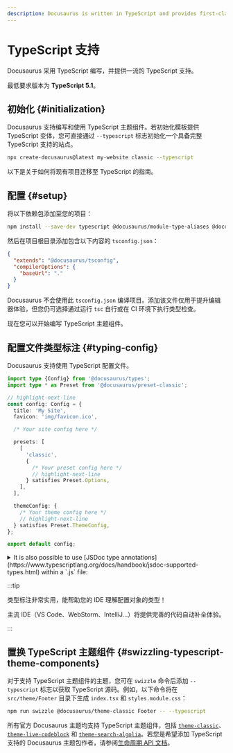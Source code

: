 ```yaml
---
description: Docusaurus is written in TypeScript and provides first-class TypeScript support.
---
```


# TypeScript 支持

Docusaurus 采用 TypeScript 编写，并提供一流的 TypeScript 支持。

最低要求版本为 **TypeScript 5.1**。

## 初始化 {#initialization}

Docusaurus 支持编写和使用 TypeScript 主题组件。若初始化模板提供 TypeScript 变体，您可直接通过 `--typescript` 标志初始化一个具备完整 TypeScript 支持的站点。

```bash
npx create-docusaurus@latest my-website classic --typescript
```

以下是关于如何将现有项目迁移至 TypeScript 的指南。

## 配置 {#setup}

将以下依赖包添加至您的项目：

```bash npm2yarn
npm install --save-dev typescript @docusaurus/module-type-aliases @docusaurus/tsconfig @docusaurus/types
```

然后在项目根目录添加包含以下内容的 `tsconfig.json`：

```json title="tsconfig.json"
{
  "extends": "@docusaurus/tsconfig",
  "compilerOptions": {
    "baseUrl": "."
  }
}
```

Docusaurus 不会使用此 `tsconfig.json` 编译项目。添加该文件仅用于提升编辑器体验，但您仍可选择通过运行 `tsc` 自行或在 CI 环境下执行类型检查。

现在您可以开始编写 TypeScript 主题组件。

## 配置文件类型标注 {#typing-config}

Docusaurus 支持使用 TypeScript 配置文件。

```ts title="docusaurus.config.ts"
import type {Config} from '@docusaurus/types';
import type * as Preset from '@docusaurus/preset-classic';

// highlight-next-line
const config: Config = {
  title: 'My Site',
  favicon: 'img/favicon.ico',

  /* Your site config here */

  presets: [
    [
      'classic',
      {
        /* Your preset config here */
        // highlight-next-line
      } satisfies Preset.Options,
    ],
  ],

  themeConfig: {
    /* Your theme config here */
    // highlight-next-line
  } satisfies Preset.ThemeConfig,
};

export default config;
```

<details>
  <summary>It is also possible to use [JSDoc type annotations](https://www.typescriptlang.org/docs/handbook/jsdoc-supported-types.html) within a `.js` file:</summary>

By default, the Docusaurus TypeScript config does not type-check JavaScript files.

The `// @ts-check` comment ensures the config file is properly type-checked when running `npx tsc`.

```js title="docusaurus.config.js"
// highlight-next-line
// @ts-check

// highlight-next-line
/** @type {import('@docusaurus/types').Config} */
const config = {
  tagline: 'Dinosaurs are cool',
  favicon: 'img/favicon.ico',

  /* Your site config here */

  presets: [
    [
      '@docusaurus/preset-classic',
      // highlight-next-line
      /** @type {import('@docusaurus/preset-classic').Options} */
      (
        {
          /* Your preset config here */
        }
      ),
    ],
  ],
  themeConfig:
    // highlight-next-line
    /** @type {import('@docusaurus/preset-classic').ThemeConfig} */
    (
      {
        /* Your theme config here */
      }
    ),
};

export default config;
```

</details>

:::tip

类型标注非常实用，能帮助您的 IDE 理解配置对象的类型！

主流 IDE（VS Code、WebStorm、IntelliJ...）将提供完善的代码自动补全体验。

:::

## 置换 TypeScript 主题组件 {#swizzling-typescript-theme-components}

对于支持 TypeScript 主题组件的主题，您可在 `swizzle` 命令后添加 `--typescript` 标志以获取 TypeScript 源码。例如，以下命令将在 `src/theme/Footer` 目录下生成 `index.tsx` 和 `styles.module.css`：

```bash npm2yarn
npm run swizzle @docusaurus/theme-classic Footer -- --typescript
```

所有官方 Docusaurus 主题均支持 TypeScript 主题组件，包括 [`theme-classic`](./api/themes/theme-classic.mdx)、[`theme-live-codeblock`](./api/themes/theme-live-codeblock.mdx) 和 [`theme-search-algolia`](./api/themes/theme-search-algolia.mdx)。若您是希望添加 TypeScript 支持的 Docusaurus 主题包作者，请参阅[生命周期 API 文档](./api/plugin-methods/extend-infrastructure.mdx#getTypeScriptThemePath)。
